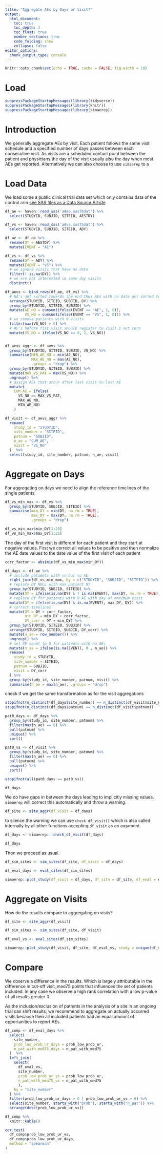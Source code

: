 ```yaml
---
title: "Aggregate AEs by Days or Visit?"
output:
  html_document:
    toc: true
    toc_depth: 3
    toc_float: true
    number_sections: true
    code_folding: show
    collapse: false
editor_options:
  chunk_output_type: console
---
```


```r
knitr::opts_chunk$set(echo = TRUE, cache = FALSE, fig.width = 10)
```

# Load
```r
suppressPackageStartupMessages(library(tidyverse))
suppressPackageStartupMessages(library(knitr))
suppressPackageStartupMessages(library(simaerep))
```

# Introduction

We generally aggregate AEs by visit. Each patient follows the same visit schedule and a specified number of days passes between each consecutive visit. As visits are a scheduled contact point between the patient and physicians the day of the visit usually also the day when most AEs get reported. Alternatively we can also choose to use `simaerep` to a


# Load Data

We load some a public clinical trial data set which only contains data of the control arm [see SAS files as a Data Source Article](https://openpharma.github.io/simaerep/articles/sas_files.html)

```r
df_ae <- haven::read_sas('adae.sas7bdat') %>%
  select(STUDYID, SUBJID, SITEID, AESTDY) 

df_vs <- haven::read_sas('advs.sas7bdat') %>%
  select(STUDYID, SUBJID, SITEID, ADY) 

df_ae <- df_ae %>%
  rename(DY = AESTDY) %>%
  mutate(EVENT = "AE")

df_vs <- df_vs %>%
  rename(DY = ADY) %>%
  mutate(EVENT = "VS") %>%
  # we ignore visits that have no date
  filter(! is.na(DY)) %>%
  # we are not interested in same day visits
  distinct()

df_aevs <- bind_rows(df_ae, df_vs) %>%
  # NA's get sorted towards the end thus AEs with no date get sorted towards last visit
  arrange(STUDYID, SITEID, SUBJID, DY) %>%
  group_by(STUDYID, SITEID, SUBJID) %>%
  mutate(AE_NO = cumsum(ifelse(EVENT == "AE", 1, 0)),
         VS_NO = cumsum(ifelse(EVENT == "VS", 1, 0))) %>%
  # we remove patients with 0 visits
  filter(max(VS_NO) > 0) %>%
  # AE's before fist visit should register to visit 1 not zero
  mutate(VS_NO = ifelse(VS_NO == 0, 1, VS_NO))


df_aevs_aggr <- df_aevs %>%
  group_by(STUDYID, SITEID, SUBJID, VS_NO) %>%
  summarise(MIN_AE_NO = min(AE_NO),
            MAX_AE_NO = max(AE_NO),
            .groups = "drop") %>%
  group_by(STUDYID, SITEID, SUBJID) %>%
  mutate(MAX_VS_PAT = max(VS_NO)) %>%
  ungroup() %>%
  # assign AEs that occur after last visit to last AE
  mutate(
    CUM_AE = ifelse(
      VS_NO == MAX_VS_PAT,
      MAX_AE_NO,
      MIN_AE_NO)
    )

df_visit <- df_aevs_aggr %>%
  rename(
    study_id = "STUDYID",
    site_number = "SITEID",
    patnum = "SUBJID",
    n_ae = "CUM_AE",
    visit = "VS_NO"
  )  %>%
  select(study_id, site_number, patnum, n_ae, visit)

```


# Aggregate on Days

For aggregating on days we need to align the reference timelines of the single patients.

```r
df_vs_min_max <- df_vs %>%
  group_by(STUDYID, SUBJID, SITEID) %>%
  summarise(min_DY = min(DY, na.rm = TRUE),
            max_DY = max(DY, na.rm = TRUE),
            .groups = "drop")

df_vs_min_max$min_DY[1:25]
df_vs_min_max$max_DY[1:25]

```

The day of the first visit is different for each patient and they start at negative values.
First we correct all values to be positive and then normalize the AE date values to the date value of the first visit of each patient

```r
corr_factor <- abs(min(df_vs_min_max$min_DY))

df_days <- df_ae %>%
  # include patients with vs but no AE
  right_join(df_vs_min_max, by = c("STUDYID", "SUBJID", "SITEID")) %>%
  # replace DY NULL with max patient DY 
  group_by(STUDYID, SUBJID, SITEID) %>%
  mutate(DY = ifelse(is.na(DY) & ! is.na(EVENT), max(DY, na.rm = TRUE), DY)) %>%
  # replace DY for patients with 0 AE with day of maximum visit
  mutate(DY = ifelse(is.na(DY) & is.na(EVENT), max_DY, DY)) %>%
  # correct timelines
  mutate(DY = DY + corr_factor,
         min_DY = min_DY + corr_factor,
         DY_corr = DY + min_DY) %>%
  group_by(STUDYID, SITEID, SUBJID) %>%
  arrange(STUDYID, SITEID, SUBJID, DY_corr) %>%
  mutate(n_ae = row_number()) %>%
  ungroup() %>%
  # set AE count to 0 for patients with no AEs
  mutate(n_ae = ifelse(is.na(EVENT), 0 , n_ae)) %>%
  rename(
    study_id = STUDYID,
    site_number = SITEID,
    patnum = SUBJID,
    visit = DY_corr
  ) %>%
  group_by(study_id, site_number, patnum, visit) %>%
  summarise(n_ae = max(n_ae), .groups = "drop")
```

check if we get the same transformation as for the visit aggregations

```r

stopifnot(n_distinct(df_days$site_number) == n_distinct(df_visit$site_number))
stopifnot(n_distinct(df_days$patnum) == n_distinct(df_visit$patnum))

pat0_days <- df_days %>%
  group_by(study_id, site_number, patnum) %>%
  filter(max(n_ae) == 0) %>%
  pull(patnum) %>%
  unique() %>%
  sort()

pat0_vs <- df_visit %>%
  group_by(study_id, site_number, patnum) %>%
  filter(max(n_ae) == 0) %>%
  pull(patnum) %>%
  unique() %>%
  sort()

stopifnot(all(pat0_days == pat0_vs))
```


```r
df_days 
```

We do have gaps in between the days leading to implicitly missing values. `simaerep` will correct this automatically and throw a warning.

```r
df_site <- site_aggr(df_visit = df_days)
```

to silence the warning we can use `check df_visit()` which is also called internally by all other functions accepting `df_visit` as an argument.

```r
df_days <- simaerep:::check_df_visit(df_days)

df_days
```

Then we proceed as usual.

```r
df_sim_sites <- sim_sites(df_site, df_visit = df_days)

df_eval_days <- eval_sites(df_sim_sites)

simaerep::plot_study(df_visit = df_days, df_site = df_site, df_eval = df_eval_days, study = unique(df_days$study_id))
```


# Aggregate on Visits

How do the results compare to aggregating on visits?

```r

df_site <- site_aggr(df_visit) 

df_sim_sites <- sim_sites(df_site, df_visit)

df_eval_vs <- eval_sites(df_sim_sites)

simaerep::plot_study(df_visit, df_site, df_eval_vs, study = unique(df_visit$study_id))
```

# Compare

We observe a difference in the results. Which is largely attributable in the difference in cut-off visit_med75 points that influences the set of patients included. In any case we observe a high rank correlation with a low p-value of all results greater 0.

As the inclusion/exclusion of patients in the analysis of a site in an ongoing trial can shift results, we recommend to aggregate on actually occurred visits because then all included patients had an equal amount of opportunities to report AEs.

```r
df_comp <- df_eval_days %>%
  select(
    site_number,
    prob_low_prob_ur_days = prob_low_prob_ur,
    n_pat_with_med75_days = n_pat_with_med75
  )  %>%
  left_join(
    select(
      df_eval_vs,
      site_number,
      prob_low_prob_ur_vs = prob_low_prob_ur,
      n_pat_with_med75_vs = n_pat_with_med75
      ),
    by = "site_number"
  ) %>%
  filter(prob_low_prob_ur_days > 0 | prob_low_prob_ur_vs > 0) %>%
  select(site_number, starts_with("prob"), starts_with("n_pat")) %>%
  arrange(desc(prob_low_prob_ur_vs))

df_comp %>%
  knitr::kable()

cor.test(
  df_comp$prob_low_prob_ur_vs,
  df_comp$prob_low_prob_ur_days,
  method = "spearman"
)
```

